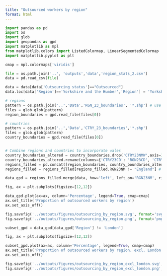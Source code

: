 ```yaml
---
title: "Outsourced workers by region"
format: html
---
```


```python
import pandas as pd
import os
import glob
import geopandas as gpd
import matplotlib as mpl
from matplotlib.colors import ListedColormap, LinearSegmentedColormap
import matplotlib.pyplot as plt
```

```python
cmap = mpl.colormaps['viridis']
```

```python
file = os.path.join('..', 'outputs','data','region_stats_2.csv')
data = pd.read_csv(file)

data = data[data['Outsourcing status']=="Outsourced"]
data.loc[data['Region']=='Yorkshire and the Humber','Region'] = 'Yorkshire and The Humber'

```


```python
# regions
pattern = os.path.join('..','Data','RGN_23_boundaries', '*.shp') # use ultra-generalised to make it look nicer zoomed out
files = glob.glob(pattern)
region_boundaries = gpd.read_file(files[0])

# countries
pattern = os.path.join('..','Data','CTRY_23_boundaries','*.shp')
files = glob.glob(pattern)
country_boundaries = gpd.read_file(files[0])


# Combine regions and countries to incorporate wales
country_boundaries_altered = country_boundaries.drop('CTRY23NMW',axis=1) # drop welsh name column
country_boundaries_altered.rename(columns={'CTRY23CD': 'RGN23CD', 'CTRY23NM': 'RGN23NM'}, inplace=True) # rename columns to make consistent
regions_filled = pd.concat([region_boundaries, country_boundaries_altered]) # combine the two dfs
regions_filled = regions_filled[regions_filled.RGN23NM != "England"] # drop England so that we don't double plot it

```


```python
data_gpd = regions_filled.merge(data, how='left', left_on='RGN23NM', right_on='Region')
```


```python
fig, ax = plt.subplots(figsize=[12,12])

data_gpd.plot(ax=ax, column='Percentage', legend=True, cmap=cmap)
ax.set_title('Proportion of outsourced workers by region')
ax.set_axis_off()

fig.savefig('../outputs/figures/outsourcing_by_region.svg', format='svg')
fig.savefig('../outputs/figures/outsourcing_by_region.png', format='png')
```


```python
subset_gpd = data_gpd[data_gpd['Region'] != 'London']

fig, ax = plt.subplots(figsize=[12,12])

subset_gpd.plot(ax=ax, column='Percentage', legend=True, cmap=cmap)
ax.set_title('Proportion of outsourced workers by region, excl. London')
ax.set_axis_off()

fig.savefig('../outputs/figures/outsourcing_by_region_excl_london.svg', format='svg')
fig.savefig('../outputs/figures/outsourcing_by_region_excl_london.png', format='png')
```